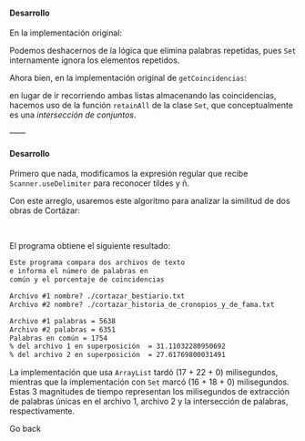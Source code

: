 
<WeekLayout h1_title='Estudio de caso: comparación de vocabulario' main_id='#logic-parser' n_week={1}>
  <Dialog title='Ejercicio 1'>
    Escriba una versión modificada del programa de vocabulario desarrollado que
    utilice `Set`s en lugar de `ArrayList`s para almacenar sus palabras.
  </Dialog>

  #### Desarrollo

  En la implementación original:

  <Snippet file='AntiplagioV1.java' line_start={23} line_end={45} />
  
  Podemos deshacernos de la lógica que elimina palabras repetidas, pues `Set`
  internamente ignora los elementos repetidos.

  <Snippet file='AntiplagioV2.java' line_start={23} line_end={33} />

  Ahora bien, en la implementación original de `getCoincidencias`:

  <Snippet file='AntiplagioV1.java' line_start={47} line_end={65} />

  en lugar de ir recorriendo
  ambas listas almacenando las coincidencias, hacemos uso de la función
  `retainAll` de la clase `Set`, que conceptualmente es una *intersección de
  conjuntos*.

  <Snippet file='AntiplagioV2.java' line_start={35} line_end={39} />

  ——

  <Dialog title='Ejercicio 2'>
    Probar el programa con un par de obras literarias de un mismo autor y considerar
    los caracteres con tildes.
  </Dialog>

  #### Desarrollo

  Primero que nada, modificamos la expresión regular que recibe `Scanner.useDelimiter`
  para reconocer tildes y ñ.

  <Snippet file='AntiplagioV3.java' line_start={23} line_end={33} />

  Con este arreglo, usaremos este algoritmo para analizar la similitud de dos obras
  de Cortázar:

  <FileButton file='cortazar_bestiario.txt' />
  <br />
  <FileButton file='cortazar_historia_de_cronopios_y_de_fama.txt' />

  El programa obtiene el siguiente resultado:

  ```txt
  Este programa compara dos archivos de texto
  e informa el número de palabras en
  común y el porcentaje de coincidencias

  Archivo #1 nombre? ./cortazar_bestiario.txt
  Archivo #2 nombre? ./cortazar_historia_de_cronopios_y_de_fama.txt

  Archivo #1 palabras = 5638
  Archivo #2 palabras = 6351
  Palabras en común = 1754
  % del archivo 1 en superposición  = 31.11032280950692
  % del archivo 2 en superposición  = 27.61769800031491
  ```

  La implementación que usa `ArrayList` tardó (17 + 22 + 0) milisegundos, mientras que la
  implementación con `Set` marcó (16 + 18 + 0) milisegundos. Estas 3 magnitudes de tiempo
  representan los milisegundos de extracción de palabras únicas en el archivo 1, archivo 2
  y la intersección de palabras, respectivamente.

  <Link back>Go back</Link>

</WeekLayout>
